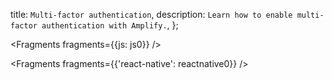   title: `Multi-factor authentication`,
  description: `Learn how to enable multi-factor authentication with Amplify.`,
};


<Fragments fragments={{js: js0}} />


<Fragments fragments={{'react-native': reactnative0}} />